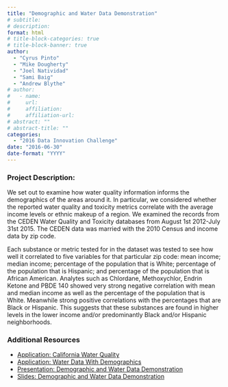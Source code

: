 ```yaml
---
title: "Demographic and Water Data Demonstration"
# subtitle: 
# description: 
format: html
# title-block-categories: true
# title-block-banner: true
author: 
  - "Cyrus Pinto"
  - "Mike Dougherty"
  - "Joel Natividad"
  - "Sami Baig"
  - "Andrew Blythe"
# author:
#   - name: 
#     url: 
#     affiliation: 
#     affiliation-url:
# abstract: ""
# abstract-title: ""
categories: 
  - "2016 Data Innovation Challenge"
date: "2016-06-30"
date-format: "YYYY"
---
```


<!-- COMMENT
## params_NOTUSED-proj_title

#### Year: params_NOTUSED-year

#### Topics: params_NOTUSED-topics

#### Awards: params_NOTUSED-awards

#### Team Members: params_NOTUSED-team_members
UNCOMMENT -->

### Project Description:

We set out to examine how water quality information informs the demographics of the areas around it.  In particular, we considered whether the reported water quality and toxicity metrics correlate with the average income levels or ethnic makeup of a region. We examined the records from the CEDEN Water Quality and Toxicity databases from August 1st 2012-July 31st 2015.  The CEDEN data was married with the 2010 Census and income data by zip code.

Each substance or metric tested for in the dataset was tested to see how well it correlated to five variables for that particular zip code: mean income; median income; percentage of the population that is White; percentage of the population that is Hispanic; and percentage of the population that is African American.  Analytes such as Chlordane, Methoxychlor, Endrin Ketone and PBDE 140 showed very strong negative correlation with mean and median income as well as the percentage of the population that is White. Meanwhile strong positive correlations with the percentages that are Black or Hispanic. This suggests that these substances are found in higher levels in the lower income and/or predominantly Black and/or Hispanic neighborhoods.


### Additional Resources

- [Application: California Water Quality](http://www.civicdashboards.com/project/cawater#)
- [Application: Water Data With Demographics](http://catalog.civicdashboards.com/dataset/water-data-with-demographics#)
- [Presentation: Demographic and Water Data Demonstration](http://www.waterboards.ca.gov/resources/data_databases/docs/demwaterdata_pres.mp4#)
- [Slides: Demographic and Water Data Demonstration](http://www.waterboards.ca.gov/resources/data_databases/docs/demwaterdata.pdf#)

